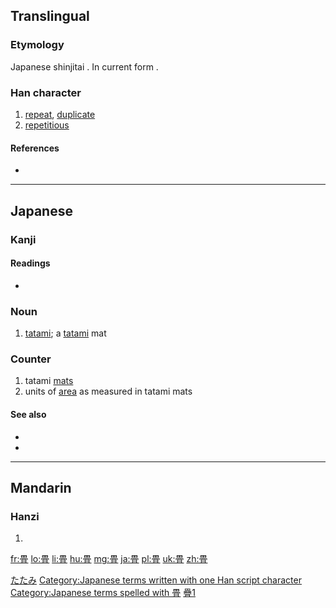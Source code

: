 {{also|疊}}
==Translingual==
{{ja-forms|[[畳]]|[[叠]]|[[疊]]}}

===Etymology===
Japanese shinjitai {{Han simp|疊|f=畾|t=田}}. In current form {{Han compound|田|冝}}.

===Han character===
{{Han char|rn=102|rad=田|as=07|sn=12|four=|canj=田月月一 (WBBM)|ids=⿰[[田]][[冝]]}}

# [[repeat]], [[duplicate]]
# [[repetitious]]

====References====
* {{Han ref|kx=0764.041|dkj=21875|hdz=42544.011|uh=7573|ud=30067}}

----

==Japanese==

===Kanji===
{{ja-kanji|grade=c|rs=田07}}

====Readings====
* {{ja-readings|on=[[じょう]] (jō), [[ちょう]] (chō)|kun=[[たたむ]] (tatamu), [[たたみ]] (tatami), [[かさねる]] (kasaneru)|nanori=}}

===Noun===
{{ja-noun|s|count=|hira=たたみ|rom=tatami|kyu=疊}}

# [[tatami]]; a [[tatami]] mat

===Counter===
{{ja-pos|k|counter|hira=じょう|hidx=しょう'|rom=jō}} 

# tatami [[mat]]s
# units of [[area]] as measured in tatami mats

====See also====
* {{term|和室||Japanese-style room|tr=[[わしつ]], [[washitsu]]|lang=ja}}
* {{term|布団||[[futon]], sleeping mattress|tr=[[ふとん]], [[futon]]|lang=ja}}

[[Category:1000 Japanese basic words|たたみ]]
[[Category:Japanese terms written with one Han script character]]
[[Category:Japanese terms spelled with 畳]]
----

==Mandarin==

===Hanzi===
{{cmn-hanzi|pin=[[dàng]] ([[dang4]]), [[dié]] ([[die2]])|wg=tang<sup>4</sup>, tieh<sup>2</sup>}}

# {{defn|lang=cmn|sort=田07}}

[[Category:CJKV characters simplified differently in Japan and China|疊1]]

[[fr:畳]]
[[lo:畳]]
[[li:畳]]
[[hu:畳]]
[[mg:畳]]
[[ja:畳]]
[[pl:畳]]
[[uk:畳]]
[[zh:畳]]